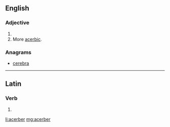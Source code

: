 ==English==

===Adjective===
{{head|en|adjective comparative form}}

# {{en-comparative of|acerb}}
# More [[acerbic]].

===Anagrams===
* [[cerebra#English|cerebra]]

----

==Latin==

===Verb===
{{la-verb-form|acerber}}

# {{conjugation of|acerbō||1|s|pres|pass|sub|lang=la}}

[[li:acerber]]
[[mg:acerber]]
